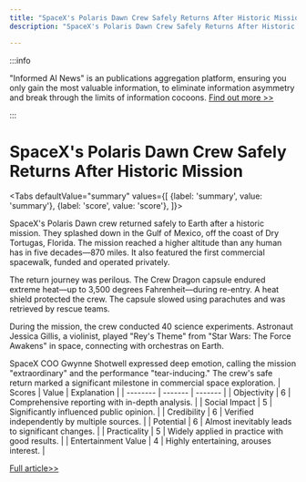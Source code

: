 ```yaml
---
title: "SpaceX's Polaris Dawn Crew Safely Returns After Historic Mission"
description: "SpaceX's Polaris Dawn Crew Safely Returns After Historic Mission"

---
```



:::info

"Informed AI News" is an publications aggregation platform, ensuring you only gain the most valuable information, to eliminate information asymmetry and break through the limits of information cocoons.  [Find out more >>](/)

:::

# SpaceX's Polaris Dawn Crew Safely Returns After Historic Mission


<Tabs
	defaultValue="summary"
	values={[
	{label: 'summary', value: 'summary'},
	{label: 'score', value: 'score'},
]}>
<TabItem value="summary">


SpaceX's Polaris Dawn crew returned safely to Earth after a historic mission. They splashed down in the Gulf of Mexico, off the coast of Dry Tortugas, Florida. The mission reached a higher altitude than any human has in five decades—870 miles. It also featured the first commercial spacewalk, funded and operated privately.

The return journey was perilous. The Crew Dragon capsule endured extreme heat—up to 3,500 degrees Fahrenheit—during re-entry. A heat shield protected the crew. The capsule slowed using parachutes and was retrieved by rescue teams.

During the mission, the crew conducted 40 science experiments. Astronaut Jessica Gillis, a violinist, played "Rey's Theme" from "Star Wars: The Force Awakens" in space, connecting with orchestras on Earth.

SpaceX COO Gwynne Shotwell expressed deep emotion, calling the mission "extraordinary" and the performance "tear-inducing." The crew's safe return marked a significant milestone in commercial space exploration.
</TabItem>
<TabItem value="score">
	| Scores     | Value   | Explanation |
	| -------- | ------- | ------- |
	| Objectivity  | 6    | Comprehensive reporting with in-depth analysis.    |
	| Social Impact | 5     | Significantly influenced public opinion.    |
	| Credibility    | 6    | Verified independently by multiple sources.    |
	| Potential    | 6    | Almost inevitably leads to significant changes.    |
	| Practicality    | 5    | Widely applied in practice with good results.    |
	| Entertainment Value    | 4    | Highly entertaining, arouses interest.    |
</TabItem>
</Tabs>

[Full article>>](https://science.slashdot.org/story/24/09/15/1846218/spacexs-polaris-dawn-crew-returns-to-earth-after-historic-spacewalk?utm_source=rss1.0mainlinkanon&utm_medium=feed)
